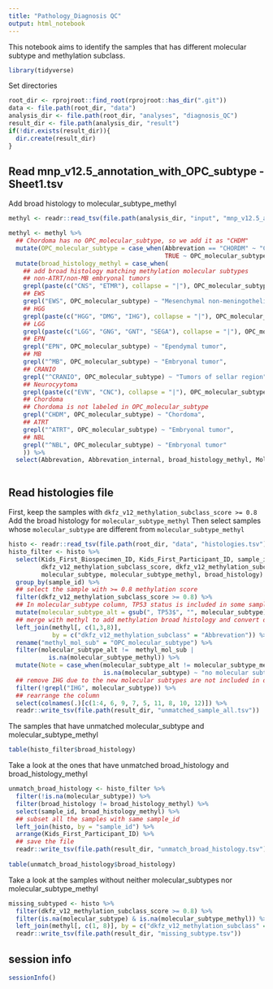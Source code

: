 ```yaml
---
title: "Pathology_Diagnosis QC"
output: html_notebook
---
```


This notebook aims to identify the samples that has different molecular subtype and methylation subclass.   

```r
library(tidyverse)
```

Set directories

```r

root_dir <- rprojroot::find_root(rprojroot::has_dir(".git"))
data <- file.path(root_dir, "data")
analysis_dir <- file.path(root_dir, "analyses", "diagnosis_QC")
result_dir <- file.path(analysis_dir, "result")
if(!dir.exists(result_dir)){
  dir.create(result_dir)
}

```

## Read mnp_v12.5_annotation_with_OPC_subtype - Sheet1.tsv 
 
Add broad histology to molecular_subtype_methyl

```r
methyl <- readr::read_tsv(file.path(analysis_dir, "input", "mnp_v12.5_annotation_with_OPC_subtype - Sheet1.tsv"))

methyl <- methyl %>% 
  ## Chordoma has no OPC_molecular_subtype, so we add it as "CHDM"
  mutate(OPC_molecular_subtype = case_when(Abbrevation == "CHORDM" ~ "CHDM", 
                                           TRUE ~ OPC_molecular_subtype)) %>%
  mutate(broad_histology_methyl = case_when(
    ## add broad histology matching methylation molecular subtypes
    ## non-ATRT/non-MB embryonal tumors
    grepl(paste(c("CNS", "ETMR"), collapse = "|"), OPC_molecular_subtype) ~ "Embryonal tumor", 
    ## EWS
    grepl("EWS", OPC_molecular_subtype) ~ "Mesenchymal non-meningothelial tumor", 
    ## HGG
    grepl(paste(c("HGG", "DMG", "IHG"), collapse = "|"), OPC_molecular_subtype) ~ "Diffuse astrocytic and oligodendroglial tumor", 
    ## LGG
    grepl(paste(c("LGG", "GNG", "GNT", "SEGA"), collapse = "|"), OPC_molecular_subtype) ~ "Low-grade astrocytic tumor", 
    ## EPN
    grepl("EPN", OPC_molecular_subtype) ~ "Ependymal tumor",
    ## MB
    grepl("^MB", OPC_molecular_subtype) ~ "Embryonal tumor", 
    ## CRANIO
    grepl("^CRANIO", OPC_molecular_subtype) ~ "Tumors of sellar region", 
    ## Neurocyytoma
    grepl(paste(c("EVN", "CNC"), collapse = "|"), OPC_molecular_subtype) ~ "Neuronal and mixed neuronal-glial tumor", 
    ## Chordoma
    ## Chordoma is not labeled in OPC_molecular_subtype
    grepl("CHDM", OPC_molecular_subtype) ~ "Chordoma", 
    ## ATRT
    grepl("^ATRT", OPC_molecular_subtype) ~ "Embryonal tumor", 
    ## NBL
    grepl("^NBL", OPC_molecular_subtype) ~ "Embryonal tumor"
    )) %>% 
  select(Abbrevation, Abbrevation_internal, broad_histology_methyl, Molecular_superfamily, Molecular_family, Molecular_class, Molecular_subclass, OPC_molecular_subtype)



```

## Read histologies file

First, keep the samples with `dkfz_v12_methylation_subclass_score >= 0.8`
Add the broad histology for `molecular_subtype_methyl`
Then select samples whose `molecular_subtype` are different from `molecular_subtype_methyl`


```r

histo <- readr::read_tsv(file.path(root_dir, "data", "histologies.tsv"))
histo_filter <- histo %>%
  select(Kids_First_Biospecimen_ID, Kids_First_Participant_ID, sample_id,
         dkfz_v12_methylation_subclass_score, dkfz_v12_methylation_subclass,
         molecular_subtype, molecular_subtype_methyl, broad_histology) %>%
  group_by(sample_id) %>%
  ## select the sample with >= 0.8 methylation score
  filter(dkfz_v12_methylation_subclass_score >= 0.8) %>% 
  ## In molecular_subtype column, TP53 status is included in some samples but not in molecular_subtype_methyl. So another column molecular_subtype_alt is created with no TP53 status
  mutate(molecular_subtype_alt = gsub(", TP53$", "", molecular_subtype)) %>%
  ## merge with methyl to add methylation broad histology and convert dkfz_v12_methylation_subclass to the compariable form (OPC_molecular_subtype)
  left_join(methyl[, c(1,3,8)], 
            by = c("dkfz_v12_methylation_subclass" = "Abbrevation")) %>% 
  rename("methyl_mol_sub" = "OPC_molecular_subtype") %>% 
  filter(molecular_subtype_alt !=  methyl_mol_sub | 
           is.na(molecular_subtype_methyl)) %>% 
  mutate(Note = case_when(molecular_subtype_alt != molecular_subtype_methyl ~ "not match", 
                          is.na(molecular_subtype) ~ "no molecular subtype")) %>% 
  ## remove IHG due to the new molecular subtypes are not included in dfzx
  filter(!grepl("IHG", molecular_subtype)) %>% 
  ## rearrange the column
  select(colnames(.)[c(1:4, 6, 9, 7, 5, 11, 8, 10, 12)]) %>% 
  readr::write_tsv(file.path(result_dir, "unmatched_sample_all.tsv"))

```

The samples that have unmatched molecular_subtype and molecular_subtype_methyl

```r

table(histo_filter$broad_histology)
```


Take a look at the ones that have unmatched broad_histology and broad_histology_methyl


```r
unmatch_broad_histology <- histo_filter %>%
  filter(!is.na(molecular_subtype)) %>%
  filter(broad_histology != broad_histology_methyl) %>%
  select(sample_id, broad_histology_methyl) %>%
  ## subset all the samples with same sample_id
  left_join(histo, by = "sample_id") %>% 
  arrange(Kids_First_Participant_ID) %>%
  ## save the file
  readr::write_tsv(file.path(result_dir, "unmatch_broad_histology.tsv"))
  
table(unmatch_broad_histology$broad_histology)
```

Take a look at the samples without neither molecular_subtypes nor molecular_subtype_methyl

```r

missing_subtyped <- histo %>% 
  filter(dkfz_v12_methylation_subclass_score >= 0.8) %>%
  filter(is.na(molecular_subtype) & is.na(molecular_subtype_methyl)) %>% 
  left_join(methyl[, c(1, 8)], by = c("dkfz_v12_methylation_subclass" = "Abbrevation")) %>% 
  readr::write_tsv(file.path(result_dir, "missing_subtype.tsv"))

```

## session info

```r
sessionInfo()

```
